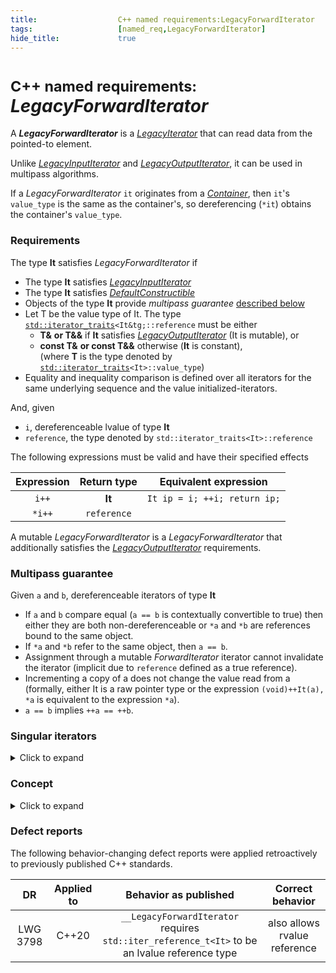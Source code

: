 ```yaml
---
title:                  C++ named requirements:LegacyForwardIterator
tags:                   [named_req,LegacyForwardIterator]
hide_title:             true
---
```



# <small>C++ named requirements:</small> *LegacyForwardIterator*

A ***LegacyForwardIterator*** is a [*LegacyIterator*](/docs/named_req/LegacyIterator) that can read data from the pointed-to element.

Unlike [*LegacyInputIterator*](/docs/named_req/LegacyInputIterator) and [*LegacyOutputIterator*](/docs/named_req/LegacyOutputIterator), 
it can be used in multipass algorithms.

If a *LegacyForwardIterator* `it` originates from a [*Container*](/docs/named_req/Container), then `it`'s `value_type` is the same as the container's, 
so dereferencing (`*it`) obtains the container's `value_type`.

### Requirements
The type **It** satisfies *LegacyForwardIterator* if

* The type **It** satisfies [*LegacyInputIterator*](/docs/named_req/LegacyInputIterator)
* The type **It** satisfies [*DefaultConstructible*](/docs/named_req/DefaultConstructible)
* Objects of the type **It** provide *multipass guarantee* [described below](#multipass-guarantee)
* Let T be the value type of It. The type <code><a href="/docs/std/iterator/iterator_traits">std::iterator_traits</a>&lt;It&tg;::reference</code> must be either
    * **T&** <Since v='cpp11'><b>or T&&</b></Since> if **It** satisfies [*LegacyOutputIterator*](/docs/named_req/LegacyOutputIterator) (It is mutable), or
    * **const T&** <Since v='cpp11'><b>or const T&&</b></Since> otherwise (**It** is constant),
<br/>(where **T** is the type denoted by <code><a href="/docs/std/iteratpr/iterator_traits">std::iterator_traits</a>&lt;It&gt;::value_type</code>)
* Equality and inequality comparison is defined over all iterators for the same underlying 
sequence <Since v='cpp14'>and the value initialized-iterators</Since>.

And, given

* `i`, dereferenceable lvalue of type **It**
* `reference`, the type denoted by `std::iterator_traits<It>::reference`

The following expressions must be valid and have their specified effects

| Expression | Return type |    Equivalent expression   |
|:----------:|:-----------:|:--------------------------:|
| `i++`        | **It**          | `It ip = i; ++i; return ip;` |
| `*i++`       | `reference`   |                            |

A mutable *LegacyForwardIterator* is a *LegacyForwardIterator* that additionally satisfies 
the [*LegacyOutputIterator*](/docs/named_req/LegacyOutputIterator) requirements.

### Multipass guarantee
Given `a` and `b`, dereferenceable iterators of type **It**

* If `a` and `b` compare equal (`a == b` is contextually convertible to <a>true</a>) 
then either they are both non-dereferenceable or `*a` and `*b` are references bound to the same object.
* If `*a` and `*b` refer to the same object, then `a == b`.
* Assignment through a mutable *ForwardIterator* iterator cannot invalidate the iterator (implicit due to `reference` defined as a true reference).
* Incrementing a copy of a does not change the value read from a (formally, either It is a raw pointer type or the expression 
`(void)++It(a), *a` is equivalent to the expression `*a`).
* `a == b` implies `++a == ++b`.

### <Since v='cpp14'>Singular iterators</Since>

<details>
<summary>Click to expand</summary>
<div>

A [value-initialized](/docs/std/language/value_initialization) *LegacyForwardIterator* behaves like the past-the-end iterator of some unspecified empty container: 
it compares equal to all value-initialized *LegacyForwardIterator*s of the same type.

</div>
</details>

### <Since v='cpp20'>Concept</Since>

<details>
<summary>Click to expand</summary>
<div>

For the definition of [std::iterator_traits](/docs/std/iterator/iterator_traits), the following exposition-only concept is defined.
```cpp
template<class It>
concept __LegacyForwardIterator =
  __LegacyInputIterator<It> && std::constructible_from<It> &&
  std::is_reference_v<std::iter_reference_t<It>> &&
  std::same_as<
    std::remove_cvref_t<std::iter_reference_t<It>>,
    typename std::indirectly_readable_traits<It>::value_type> &&
  requires(It it) {
    {  it++ } -> std::convertible_to<const It&>;
    { *it++ } -> std::same_as<std::iter_reference_t<It>>;
  };
```
where the exposition-only concept `__LegacyIterator` is described in [LegacyIterator#Concept](/docs/named_req/LegacyIterator#concept).

</div>
</details>

### Defect reports

The following behavior-changing defect reports were applied retroactively to previously published C++ standards.

|    DR    | Applied to |                                   Behavior as published                                       |       Correct behavior       |
|:--------:|:----------:|:---------------------------------------------------------------------------------------------:|:----------------------------:|
| LWG 3798 | C++20      | `__LegacyForwardIterator` requires `std::iter_reference_t<It>` to be an lvalue reference type | also allows rvalue reference |
